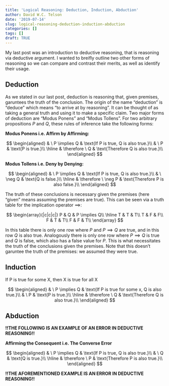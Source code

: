 ```yaml
---
title: 'Logical Reasoning: Deduction, Induction, Abduction'
author: David W.C. Telson
date: '2019-07-14'
slug: logical-reasoning-deduction-induction-abduction
categories: []
tags: []
draft: TRUE
---
```


My last post was an introduction to deductive reasoning, that is reasoning via deductive argument. I wanted to breifly outline two other forms of reasoning so we can compare and contrast their merits, as well as identify their usage.

## Deduction

As we stated in our last post, deduction is reasoning that, given premises, garuntees the truth of the conclusion. The origin of the name "deduction" is "deduce" which means "to arrive at by reasoning". It can be thought of as taking a general truth and using it to make a specific claim. Two major forms of deduction are "Modus Ponens" and "Modus Tollens". For two arbitrary propositions $P$ and $Q$, these rules of inference take the following forms:

**Modus Ponens i.e. Affirm by Affirming:**

$$
\begin{aligned}
& \ P \implies Q & \text{If P is true, Q is also true.}\\ 
& \ P & \text{P is true.}\\ 
\hline
& \therefore \ Q & \text{Therefore Q is also true.}\\ 
\end{aligned}
$$

**Modus Tollens i.e. Deny by Denying:**

$$
\begin{aligned}
& \ P \implies Q & \text{If P is true, Q is also true.}\\ 
& \ \neg Q & \text{Q is false.}\\ 
\hline
& \therefore \ \neg P & \text{Therefore P is also false.}\\ 
\end{aligned}
$$

The truth of these conclusions is necessary given the premises (here "given" means assuming the premises are true). This can be seen via a truth table for the implication operator $\implies$:

$$
\begin{array}{|c|c|c|}
P & Q & P \implies Q\\ 
\hline 
T & T & T\\
T & F & F\\
F & T & T\\
F & F & T\\
\end{array}
$$

In this table there is only one row where $P$ and $P \implies Q$ are true, and in this row $Q$ is also true. Analogously there is only one row where $P \implies Q$ is true and $Q$ is false, which also has a false value for $P$. This is what necessitates the truth of the conclusions given the premises. Note that this doesn't garuntee the truth of the premises: we assumed they were true.

## Induction

If P is true for some X, then X is true for all X

$$
\begin{aligned}
& \ P \implies Q & \text{If P is true for some x, Q is also true.}\\ 
& \ P & \text{P is true.}\\ 
\hline
& \therefore \ Q & \text{Therefore Q is also true.}\\ 
\end{aligned}
$$


## Abduction

**!!THE FOLLOWING IS AN EXAMPLE OF AN ERROR IN DEDUCTIVE REASONING!!**

**Affirming the Consequent i.e. The Converse Error**

$$
\begin{aligned}
& \ P \implies Q & \text{If P is true, Q is also true.}\\
& \ Q & \text{Q is true.}\\
\hline
& \therefore \ P & \text{Therefore P is also true.}\\
\end{aligned}
$$

**!!THE AFOREMENTIONED EXAMPLE IS AN ERROR IN DEDUCTIVE REASONING!!**

<!-- ## Induction -->
<!-- Induction could be considered as the opposite of deduction in that we take a specific claim and reason about a general truth (there are more kinds of inductive arguements, but we digress). In fact, the form of induction is equivalent to a formal fallacy in deduction: affirming the consequent. Pardon the figurative "yellow warning tape" that accompanies the following example.  -->

<!-- **!!THE FOLLOWING IS AN EXAMPLE OF AN ERROR IN DEDUCTIVE REASONING!!** -->

<!-- **Affirming the Consequent i.e. The Converse Error** -->

<!-- $$ -->
<!-- \begin{aligned} -->
<!-- & \ P \implies Q & \text{If P is true, Q is also true.}\\  -->
<!-- & \ Q & \text{Q is true.}\\  -->
<!-- & \therefore \ P & \text{Therefore P is also true.}\\  -->
<!-- \end{aligned} -->
<!-- $$ -->

<!-- **!!THE AFOREMENTIONED EXAMPLE IS AN ERROR IN DEDUCTIVE REASONING!!** -->

<!-- Affirming the consequent is a formal error in deductive logic. You can see this by examining the truth table associated for $\implies$. Even if $Q$ is true, it is still possible that $P$ is false given $P \implies Q$ i.e. there is a row with $P$ being true and false in the truth table for $\implies$.  -->

<!-- Inductive reasoning is not actually the same as affirming the consequent, as it doesn't make as strong a claim as a deductive argument i.e. it doesn't say that the conclusions have to be true, just that in some sense they are more plausible. We could phrase it as follows: -->

<!-- $$ -->
<!-- \begin{aligned} -->
<!-- & \ P \implies Q \\  -->
<!-- & \ Q \\  -->
<!-- & \therefore\ \text{P is more plausible}\\  -->
<!-- \end{aligned} -->
<!-- $$ -->

<!-- Where does this form of reasoning get its justification?  -->

<!-- One could reason that by learning $Q$ after having been given $P \implies Q$, the ratio of cases where $P$ is true increases from $\frac{1}{3}$ to $\frac{1}{2}$. However if we had been given $Q$ and then learned $P \implies Q$, the ratio of cases where $P$ is true doens't change i.e. learning $P \implies Q$ doesn't tell you anything. Further, the initial ratio of cases before learning the truth of eithier premise is the same as the ratio after learning both premises. Should the order matter of when we learn things matter, or just the final set of possible values in truth table? Should the full truth table (where all truth values are possible for all premises) be our initial state, or should we begin with $P \implies Q$ being true? -->

<!-- Rather than using ratios, we could use the count of the number of cases where $P$ is true or false, but this doesn't change the issue what should be our initial state and if order should matter. The least we could say is that it is still possible for $P$ to be true or false. -->

<!-- Let's think about this using a concrete example. Suppose we have a scientific hypothesis that we call $H$. Further our theory predicts that after an experiment we would observe some data $D$, that is $H \implies D$. We wish to reason about the truth of $H$, knowing that $H \implies D$. Now, we conduct an experiment and observe $D$ is true, meaning that there is one less possible case of our hypothesis being wrong. Again as before, the least we can say is that it is still possible for $H$ to be true or false. -->

<!-- But wait, what does it mean to have $D$ first, followed by $H \implies D$? Is this even a sensical and meaningful statement? No wonder C.D. Broad said "induction is the glory of science and the scandal of philosophy." David Hume reasoned that induction is unjustifiable with respect to the standards of deduction i.e. there is still a chance that our conlcusions are wrong. One might propose that we can justify induction because it has worked well for humans in the past, but this is folly! This justification of induction is an inductive argument!  -->

<!-- Hume's ultimate conclusion: no amount of limited finite experience can garuntee a more universal conclusion, whether we are talking about inferring a property of a population from a sample, or predicting the future given the past. But not even deductive logic can hold up to "Humean skepticism", as many non-trivial applications of deduction rest on premises that cannot be shown to be true deductively.  -->

<!-- Many philosphers have tackled this particular "Problem of Induction" over the years, each coming to unsatisfying results. In my opinion, the most satisfying conclusion comes from Karl Popper, who essentially said "yup, induction is unjustifable." and turned his attention to developing a Philsophy of Science through application of "Modus Tollens" called "falsiciationism". In Popper's philosophy, scientists don't learn by collecting evidence to confirm their hypothesis, instead they learn by collecting evidence to disconfirm their hypothesis.  -->

<!-- We will return to induction in the future, especially when we attempt to use the language of probability to convey how evidence strengthens or weakens a claim within an inductive argument.  -->

<!-- ## Abduction -->
